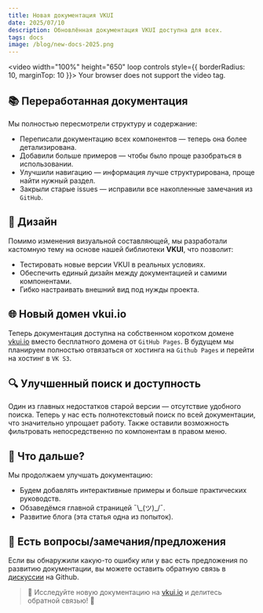 ```yaml
---
title: Новая документация VKUI
date: 2025/07/10
description: Обновлённая документация VKUI доступна для всех.
tags: docs
image: /blog/new-docs-2025.png
---
```



<PostHeader frontMatter={metadata} />

<video width="100%" height="650" loop controls style={{ borderRadius: 10, marginTop: 10 }}>
  <source src="/blog/docs-overview-2025.mp4" type="video/mp4" />
  Your browser does not support the video tag.
</video>

## 📚 Переработанная документация

Мы полностью пересмотрели структуру и содержание:

- Переписали документацию всех компонентов — теперь она более детализирована.
- Добавили больше примеров — чтобы было проще разобраться в использовании.
- Улучшили навигацию — информация лучше структурирована, проще найти нужный раздел.
- Закрыли старые issues — исправили все накопленные замечания из `GitHub`.

## 🎨 Дизайн

Помимо изменения визуальной составляющей, мы разработали кастомную тему на основе нашей библиотеки **VKUI**, что позволит:

- Тестировать новые версии VKUI в реальных условиях.
- Обеспечить единый дизайн между документацией и самими компонентами.
- Гибко настраивать внешний вид под нужды проекта.

## 🌐 Новый домен vkui.io

Теперь документация доступна на собственном коротком домене [vkui.io](https://vkui.io) вместо бесплатного домена от `GitHub Pages`.
В будущем мы планируем полностью отвязаться от хостинга на `Github Pages` и перейти на хостинг в `VK S3`.

## 🔍 Улучшенный поиск и доступность

Один из главных недостатков старой версии — отсутствие удобного поиска. Теперь у нас есть полнотекстовый поиск по всей документации,
что значительно упрощает работу. Также оставили возможность фильтровать непосредственно по компонентам в правом меню.

## 🔮 Что дальше?

Мы продолжаем улучшать документацию:

- Будем добавлять интерактивные примеры и больше практических руководств.
- Обзаведёмся главной страницей ¯\\\_(ツ)\_/¯.
- Развитие блога (эта статья одна из попыток).

## 💬 Есть вопросы/замечания/предложения

Если вы обнаружили какую-то ошибку или у вас есть предложения по развитию документации,
вы можете оставить обратную связь в [дискуссии](https://github.com/VKCOM/VKUI/discussions/8667) на Github.

> 🚀 Исследуйте новую документацию на [vkui.io](/) и делитесь обратной связью! 🚀
